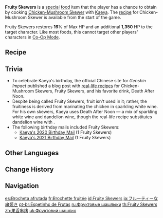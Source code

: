 {{Food Infobox
|id              = 108014
|description     = A chewy skewer with a rich sweet aftertaste.<br />Wait...Is this really the smell of fruit?
|type            = Recovery Dishes
|effectType      = Healing
|effect          = Restores '''16'''% of Max HP and an additional '''1,350''' HP to the selected character.
|eff_att1        = HP Restore
|eff_att2        = HP Restore Percent
|eff_att3        = HP Restore Fixed
|quality         = 1
|character       = Kaeya
|base            = Chicken-Mushroom Skewer
}}
'''Fruity Skewers''' is a [[Special Dish|special]] [[food]] item that the player has a chance to obtain by cooking [[Chicken-Mushroom Skewer]] with [[Kaeya]]. The [[recipe]] for Chicken-Mushroom Skewer is available from the start of the game.

Fruity Skewers restores '''16'''% of Max HP and an additional '''1,350''' HP to the target character. Like most foods, this cannot target other players' characters in [[Co-Op Mode]].

==Recipe==
{{Recipe
|type = Cooking
|character = Kaeya
|Mushroom = 1
|Fowl = 1
|sort = Mushroom;Fowl
}}

==Trivia==
* To celebrate Kaeya's birthday, the official Chinese site for ''Genshin Impact'' published a blog post with [https://ys.mihoyo.com/main/news/detail/12147 real-life recipes] for Chicken-Mushroom Skewers, Fruity Skewers, and his favorite drink, Death After Noon.
* Despite being called Fruity Skewers, fruit isn't used in it; rather, the fruitiness is derived from marinating the chicken in sparkling white wine. For his own skewers, Kaeya uses Death After Noon &mdash; a mix of sparkling white wine and dandelion wine, though the real-life recipe substitutes dandelion wine with {{w|absinthe}}.
* The following birthday mails included Fruity Skewers:
** [[Mail/Speaking of Which... (2020-11-30)|Kaeya's 2020 Birthday Mail]] (1 Fruity Skewers)
** [[Mail/With the Wind (2021-11-30)|Kaeya's 2021 Birthday Mail]] (1 Fruity Skewers)

==Other Languages==
{{Other Languages
|en      = Fruity Skewers
|zhs     = 果香串烤
|zhs_rm  = Guǒxiāng Chuànkǎo
|zht     = 果香串烤
|zht_rm  = Guǒxiāng Chuànkǎo
|zh_tl   = Fruit-Aromatic Skewer
|ja      = フルーティーな串焼き
|ja_rm   = Furuutii na Kushiyaki
|ja_tl   = Fruity Skewer
|ko      = 과일맛 꼬치
|ko_rm   = Gwa'ilmat Kkochi
|ko_tl   = Fruity Skewers
|es      = Brocheta afrutada
|es_tl   = Fruity Skewer
|fr      = Brochette fruitée
|fr_tl   = Fruity Skewer
|ru      = Фруктовые шашлыки
|ru_tl   = Fruity Skewers
|th      = Fruity Skewers
|vi      = Xiên Rau Củ Nướng
|vi_tl   = Grilled Vegetable Skewer
|de      = Fruchtiger Spieß
|de_tl   = Fruity Skewer
|id      = Fruity Skewers
|pt      = Espetinho de Frutas
|pt_tl   = 
|tr      = Meyve Şiş
|tr_tl   = 
|it      = Spiedino di frutta
|it_tl   = Fruit Skewer
}}

==Change History==
{{Change History|1.0}}

==Navigation==
{{Food Navbox|type=Special Dishes}}

[[es:Brocheta afrutada]]
[[fr:Brochette fruitée]]
[[id:Fruity Skewers]]
[[ja:フルーティーな串焼き]]
[[pt-br:Espetinho de Frutas]]
[[ru:Фруктовые шашлыки]]
[[th:Fruity Skewers]]
[[zh:果香串烤]]
[[uk:Фруктовий шашлик]]